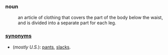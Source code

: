 ===noun===
:an article of clothing that covers the part of the body below the waist, and is divided into a separate part for each leg.

===[[synonym]]s===
*(''mostly U.S.''): [[pants]], [[slacks]].